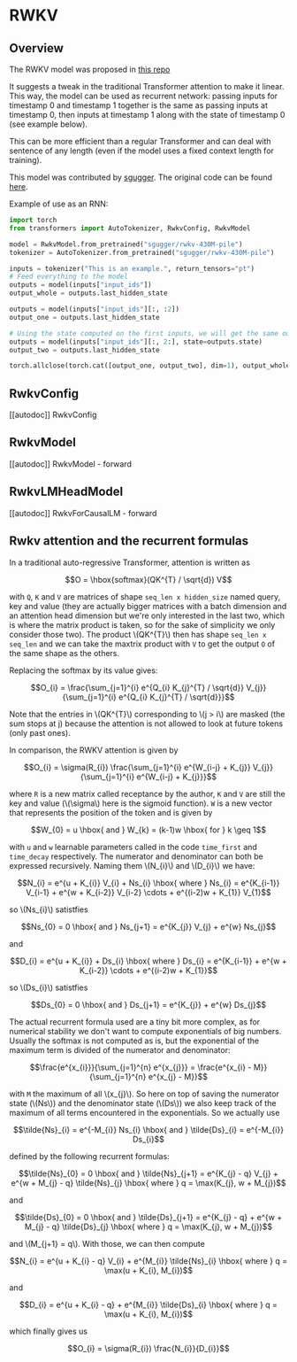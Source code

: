 <!--Copyright 2023 The HuggingFace Team. All rights reserved.

Licensed under the Apache License, Version 2.0 (the "License"); you may not use this file except in compliance with
the License. You may obtain a copy of the License at

http://www.apache.org/licenses/LICENSE-2.0

Unless required by applicable law or agreed to in writing, software distributed under the License is distributed on
an "AS IS" BASIS, WITHOUT WARRANTIES OR CONDITIONS OF ANY KIND, either express or implied. See the License for the
specific language governing permissions and limitations under the License.
-->

# RWKV

## Overview

The RWKV model was proposed in [this repo](https://github.com/BlinkDL/RWKV-LM)

It suggests a tweak in the traditional Transformer attention to make it linear. This way, the model can be used as recurrent network: passing inputs for timestamp 0 and timestamp 1 together is the same as passing inputs at timestamp 0, then inputs at timestamp 1 along with the state of timestamp 0 (see example below).

This can be more efficient than a regular Transformer and can deal with sentence of any length (even if the model uses a fixed context length for training).

This model was contributed by [sgugger](https://huggingface.co/sgugger).
The original code can be found [here](https://github.com/BlinkDL/RWKV-LM).

Example of use as an RNN:

```py
import torch
from transformers import AutoTokenizer, RwkvConfig, RwkvModel

model = RwkvModel.from_pretrained("sgugger/rwkv-430M-pile")
tokenizer = AutoTokenizer.from_pretrained("sgugger/rwkv-430M-pile")

inputs = tokenizer("This is an example.", return_tensors="pt")
# Feed everything to the model
outputs = model(inputs["input_ids"])
output_whole = outputs.last_hidden_state

outputs = model(inputs["input_ids"][:, :2])
output_one = outputs.last_hidden_state

# Using the state computed on the first inputs, we will get the same output
outputs = model(inputs["input_ids"][:, 2:], state=outputs.state)
output_two = outputs.last_hidden_state

torch.allclose(torch.cat([output_one, output_two], dim=1), output_whole, atol=1e-5)
```

## RwkvConfig

[[autodoc]] RwkvConfig


## RwkvModel

[[autodoc]] RwkvModel
    - forward

## RwkvLMHeadModel

[[autodoc]] RwkvForCausalLM
    - forward

## Rwkv attention and the recurrent formulas

In a traditional auto-regressive Transformer, attention is written as

$$O = \hbox{softmax}(QK^{T} / \sqrt{d}) V$$

with `Q`, `K` and `V` are matrices of shape `seq_len x hidden_size` named query, key and value (they are actually bigger matrices with a batch dimension and an attention head dimension but we're only interested in the last two, which is where the matrix product is taken, so for the sake of simplicity we only consider those two). The product \\(QK^{T}\\) then has shape `seq_len x seq_len` and we can take the maxtrix product with `V` to get the output `O` of the same shape as the others.  

Replacing the softmax by its value gives:

$$O_{i} = \frac{\sum_{j=1}^{i} e^{Q_{i} K_{j}^{T} / \sqrt{d}} V_{j}}{\sum_{j=1}^{i} e^{Q_{i} K_{j}^{T} / \sqrt{d}}}$$

Note that the entries in \\(QK^{T}\\) corresponding to \\(j > i\\) are masked (the sum stops at j) because the attention is not allowed to look at future tokens (only past ones).

In comparison, the RWKV attention is given by

$$O_{i} = \sigma(R_{i}) \frac{\sum_{j=1}^{i} e^{W_{i-j} + K_{j}} V_{j}}{\sum_{j=1}^{i} e^{W_{i-j} + K_{j}}}$$

where `R` is a new matrix called receptance by the author, `K` and `V` are still the key and value (\\(\sigma\\) here is the sigmoid function). `W` is a new vector that represents the position of the token and is given by

$$W_{0} = u \hbox{  and  } W_{k} = (k-1)w \hbox{ for } k \geq 1$$

with `u` and `w` learnable parameters called in the code `time_first` and `time_decay` respectively. The numerator and denominator can both be expressed recursively. Naming them \\(N_{i}\\) and \\(D_{i}\\) we have:

$$N_{i} = e^{u + K_{i}} V_{i} + Ns_{i} \hbox{  where  } Ns_{i} = e^{K_{i-1}} V_{i-1} + e^{w + K_{i-2}} V_{i-2} \cdots + e^{(i-2)w + K_{1}} V_{1}$$

so \\(Ns_{i}\\) satistfies

$$Ns_{0} = 0 \hbox{  and  } Ns_{j+1} = e^{K_{j}} V_{j} + e^{w} Ns_{j}$$

and

$$D_{i} = e^{u + K_{i}} + Ds_{i} \hbox{  where  } Ds_{i} = e^{K_{i-1}} + e^{w + K_{i-2}} \cdots + e^{(i-2)w + K_{1}}$$

so \\(Ds_{i}\\) satistfies

$$Ds_{0} = 0 \hbox{  and  } Ds_{j+1} = e^{K_{j}} + e^{w} Ds_{j}$$

The actual recurrent formula used are a tiny bit more complex, as for numerical stability we don't want to compute exponentials of big numbers. Usually the softmax is not computed as is, but the exponential of the maximum term is divided of the numerator and denominator:

$$\frac{e^{x_{i}}}{\sum_{j=1}^{n} e^{x_{j}}} = \frac{e^{x_{i} - M}}{\sum_{j=1}^{n} e^{x_{j} - M}}$$

with `M` the maximum of all \\(x_{j}\\). So here on top of saving the numerator state (\\(Ns\\)) and the denominator state (\\(Ds\\)) we also keep track of the maximum of all terms encountered in the exponentials. So we actually use

$$\tilde{Ns}_{i} = e^{-M_{i}} Ns_{i} \hbox{  and  } \tilde{Ds}_{i} = e^{-M_{i}} Ds_{i}$$

defined by the following recurrent formulas:

$$\tilde{Ns}_{0} = 0 \hbox{  and  } \tilde{Ns}_{j+1} = e^{K_{j} - q} V_{j} + e^{w + M_{j} - q} \tilde{Ns}_{j} \hbox{  where  } q = \max(K_{j}, w + M_{j})$$

and

$$\tilde{Ds}_{0} = 0 \hbox{  and  } \tilde{Ds}_{j+1} = e^{K_{j} - q} + e^{w + M_{j} - q} \tilde{Ds}_{j} \hbox{  where  } q = \max(K_{j}, w + M_{j})$$

and \\(M_{j+1} = q\\). With those, we can then compute

$$N_{i} = e^{u + K_{i} - q} V_{i} + e^{M_{i}} \tilde{Ns}_{i} \hbox{  where  } q = \max(u + K_{i}, M_{i})$$

and

$$D_{i} = e^{u + K_{i} - q} + e^{M_{i}} \tilde{Ds}_{i} \hbox{  where  } q = \max(u + K_{i}, M_{i})$$

which finally gives us

$$O_{i} = \sigma(R_{i}) \frac{N_{i}}{D_{i}}$$